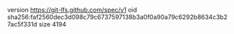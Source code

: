version https://git-lfs.github.com/spec/v1
oid sha256:faf2560dec3d098c79c6737597138b3a0f0a90a79c6292b8634c3b27ac5f331d
size 4194
